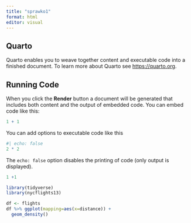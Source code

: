 ```yaml
---
title: "sprawko1"
format: html
editor: visual
---
```


## Quarto

Quarto enables you to weave together content and executable code into a finished document. To learn more about Quarto see <https://quarto.org>.

## Running Code

When you click the **Render** button a document will be generated that includes both content and the output of embedded code. You can embed code like this:

```r
1 + 1
```

You can add options to executable code like this

```r
#| echo: false
2 * 2
```

The `echo: false` option disables the printing of code (only output is displayed).

```r
1 +1
```

```r
library(tidyverse)
library(nycflights13)
```

```r
df <- flights
df %>% ggplot(mapping=aes(x=distance)) +
  geom_density()
```
